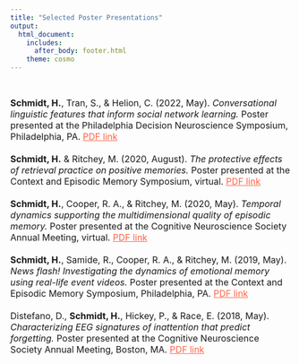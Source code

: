 ```yaml
---
title: "Selected Poster Presentations"
output:
  html_document: 
    includes:
      after_body: footer.html
    theme: cosmo
---
```


<br>

<font size="3.5">
**Schmidt, H.**, Tran, S., & Helion, C. (2022, May). *Conversational linguistic features that inform social network learning.* Poster presented at the Philadelphia Decision Neuroscience Symposium, Philadelphia, PA. [PDF link](files/Schmidt_PDNS2022.pdf){target="_blank" style="color:Tomato"}
\
\
**Schmidt, H.** & Ritchey, M. (2020, August). *The protective effects of retrieval practice on positive memories.* Poster presented at the Context and Episodic Memory Symposium, virtual. [PDF link](files/Schmidt_CEMS2020.pdf){target="_blank" style="color:Tomato"}
\
\
**Schmidt, H.**, Cooper, R. A., & Ritchey, M. (2020, May). *Temporal dynamics supporting the multidimensional quality of episodic memory.* Poster presented at the Cognitive Neuroscience Society Annual Meeting, virtual. [PDF link](files/Schmidt_CNS2020.pdf){target="_blank" style="color:Tomato"}
\
\
**Schmidt, H.**, Samide, R., Cooper, R. A., & Ritchey, M. (2019, May). *News flash! Investigating the dynamics of emotional memory using real-life event videos.* Poster presented at the Context and Episodic Memory Symposium, Philadelphia, PA. [PDF link](files/Schmidt_CEMS2019.pdf){target="_blank" style="color:Tomato"}
\
\
Distefano, D., **Schmidt, H.**, Hickey, P., & Race, E. (2018, May). *Characterizing EEG signatures of inattention that predict forgetting.* Poster presented at the Cognitive Neuroscience Society Annual Meeting, Boston, MA. [PDF link](files/Schmidt_CNS2018.pdf){target="_blank" style="color:Tomato"}

</font>